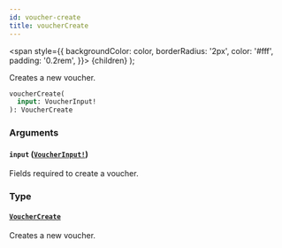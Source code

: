 ```yaml
---
id: voucher-create
title: voucherCreate
---
```


<span
style={{
      backgroundColor: color,
      borderRadius: '2px',
      color: '#fff',
      padding: '0.2rem',
    }}>
{children}
</span>
);

Creates a new voucher.

```graphql
voucherCreate(
  input: VoucherInput!
): VoucherCreate

```

### Arguments

#### `input` ([`VoucherInput!`](/api-reference/inputs/voucher-input.mdx))

Fields required to create a voucher.

### Type

#### [`VoucherCreate`](/api-reference/objects/voucher-create.mdx)

Creates a new voucher.
